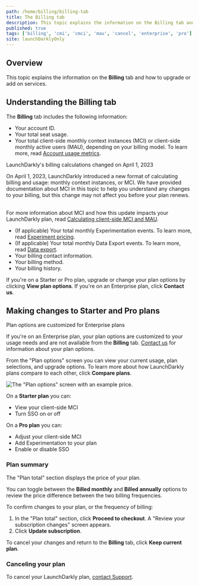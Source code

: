 ```yaml
---
path: /home/billing/billing-tab
title: The Billing tab
description: This topic explains the information on the Billing tab and how to upgrade or add on services.
published: true
tags: ['billing', 'cmi', 'cmci', 'mau', 'cancel', 'enterprise', 'pro']
site: launchDarklyOnly
---
```


## Overview

This topic explains the information on the **Billing** tab and how to upgrade or add on services.

## Understanding the Billing tab

The **Billing** tab includes the following information:

- Your account ID.
- Your total seat usage.
- Your total client-side monthly context instances (MCI) or client-side monthly active users (MAU), depending on your billing model. To learn more, read [Account usage metrics](/home/billing/usage-metrics).

<Callout intent="info">
<CalloutTitle>LaunchDarkly's billing calculations changed on April 1, 2023</CalloutTitle>
<CalloutDescription>

On April 1, 2023, LaunchDarkly introduced a new format of calculating billing and usage: monthly context instances, or MCI. We have provided documentation about MCI in this topic to help you understand any changes to your billing, but this change may not affect you before your plan renews.<br /><br />

For more information about MCI and how this update impacts your LaunchDarkly plan, read [Calculating client-side MCI and MAU](/home/billing/usage-metrics#calculating-client-side-mci-and-mau).

</CalloutDescription>
</Callout>

- (If applicable) Your total monthly Experimentation events. To learn more, read [Experiment pricing](/home/about-experimentation#experiment-pricing).
- (If applicable) Your total monthly Data Export events. To learn more, read [Data export](/home/data-export).
- Your billing contact information.
- Your billing method.
- Your billing history.

If you're on a Starter or Pro plan, upgrade or change your plan options by clicking **View plan options**. If you're on an Enterprise plan, click **Contact us**.

## Making changes to Starter and Pro plans

<Callout intent="info">
  <CalloutTitle>Plan options are customized for Enterprise plans</CalloutTitle>
  <CalloutDescription>

  If you're on an Enterprise plan, your plan options are customized to your usage needs and are not available from the **Billing** tab. [Contact us](https://launchdarkly.com/contact-sales/) for information about your plan options.

  </CalloutDescription>
</Callout>

From the "Plan options" screen you can view your current usage, plan selections, and upgrade options.
To learn more about how LaunchDarkly plans compare to each other, click **Compare plans**.

![The "Plan options" screen with an example price.](plan-options.png)

On a **Starter plan** you can:

- View your client-side MCI
- Turn SSO on or off

On a **Pro plan** you can:

- Adjust your client-side MCI
- Add Experimentation to your plan
- Enable or disable SSO

### Plan summary

The "Plan total" section displays the price of your plan.

You can toggle between the **Billed monthly** and **Billed annually** options to review the price difference between the two billing frequencies.

To confirm changes to your plan, or the frequency of billing:

1. In the "Plan total" section, click **Proceed to checkout**. A "Review your subscription changes" screen appears.
2. Click **Update subscription**.

To cancel your changes and return to the **Billing** tab, click **Keep current plan**.

### Canceling your plan

To cancel your LaunchDarkly plan, [contact Support](https://support.launchdarkly.com/hc/en-us/requests/new).
